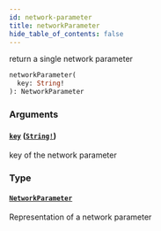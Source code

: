 ```yaml
---
id: network-parameter
title: networkParameter
hide_table_of_contents: false
---
```



return a single network parameter

```graphql
networkParameter(
  key: String!
): NetworkParameter
```


### Arguments

#### [`key`](#) ([`String!`](/docs/testnet/graphql/scalars/string))

key of the network parameter


### Type

#### [`NetworkParameter`](/docs/testnet/graphql/objects/network-parameter)

Representation of a network parameter




